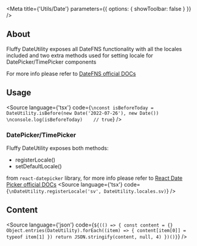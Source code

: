 
<Meta
    title={'Utils/Date'}
    parameters={{
        options: {
            showToolbar: false
        }
    }}
/>

## About
Fluffy DateUtility exposes all DateFNS functionality with all the locales included and two extra methods used for setting locale for DatePicker/TimePicker components

For more info please refer to [DateFNS official DOCs](https://date-fns.org/docs/Getting-Started)
## Usage

<Source
    language={'tsx'}
    code={`
\nconst isBeforeToday = DateUtility.isBefore(new Date('2022-07-26'), new Date())
\nconsole.log(isBeforeToday)    // true
`}
/>

### DatePicker/TimePicker
Fluffy DateUtility exposes both methods:
* registerLocale()
* setDefaultLocale()

from `react-datepicker` library, for more info please refer to [React Date Picker official DOCs](https://www.npmjs.com/package/react-datepicker#Localization)
<Source
    language={'tsx'}
    code={`
\nDateUtility.registerLocale('sv', DateUtility.locales.sv)
`}
/>

## Content

<Source
    language={'json'}
    code={`${(() => {
        const content = {}
        Object.entries(DateUtility).forEach((item) => {
            content[item[0]] = typeof item[1]
        })
        return JSON.stringify(content, null, 4)
    })()}`}
/>
